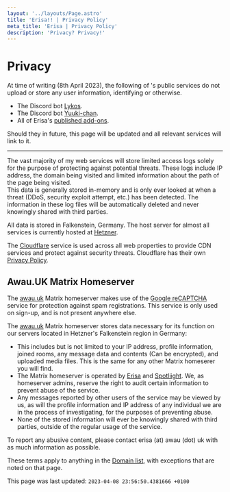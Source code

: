```yaml
---
layout: '../layouts/Page.astro'
title: 'Erisa!! | Privacy Policy'
meta_title: 'Erisa | Privacy Policy'
description: 'Privacy? Privacy!'
---
```



# Privacy

At time of writing (8th April 2023), the following of <Erisa/>'s public services do not upload or store any user information, identifying or otherwise.

- The Discord bot [Lykos](https://github.com/Erisa/Lykos).
- The Discord bot [Yuuki-chan](https://github.com/Yuuki-Discord/Yuuki-Bot).
- All of Erisa's [published add-ons](https://addons.mozilla.org/firefox/user/13549342/).

Should they in future, this page will be updated and all relevant services will link to it.

---

The vast majority of my web services will store limited access logs solely for the purpose of protecting against potential threats. These logs include IP address, the domain being visited and limited information about the path of the page being visited.  
This data is generally stored in-memory and is only ever looked at when a threat (DDoS, security exploit attempt, etc.) has been detected. The information in these log files will be automatically deleted and never knowingly shared with third parties.

All data is stored in Falkenstein, Germany. The host server for almost all services is currently hosted at [Hetzner](https://hetzner.com/).

The [Cloudflare](https://www.cloudflare.com/) service is used across all web properties to provide CDN services and protect against security threats. Cloudflare has their own [Privacy Policy](https://www.cloudflare.com/privacypolicy/).

## Awau.UK Matrix Homeserver

The [awau.uk](https://awau.uk) Matrix homeserver makes use of the [Google reCAPTCHA](https://www.google.com/recaptcha/about/) service for protection against spam registrations. This service is only used on sign-up, and is not present anywhere else.

The [awau.uk](https://awau.uk) Matrix homeserver stores data necessary for its function on our servers located in Hetzner's Falkenstein region in Germany:

- This includes but is not limited to your IP address, profile information, joined rooms, any message data and contents (Can be encrypted), and uploaded media files. This is the same for any other Matrix homeserer you will find.
- The Matrix homeserver is operated by [Erisa](https://erisa.uk) and [Spotliight](https://joscomputing.space/). We, as homeserver admins, reserve the right to audit certain information to prevent abuse of the service.
- Any messages reported by other users of the service may be viewed by us, as will the profile information and IP address of any individual we are in the process of investigating, for the purposes of preventing abuse.
- None of the stored information will ever be knowingly shared with third parties, outside of the regular usage of the service.

To report any abusive content, please contact <span class="erisa">erisa (at) awau (dot) uk</span> with as much information as possible.

These terms apply to anything in the [Domain list](domains.html), with exceptions that are noted on that page.

This page was last updated: `2023-04-08 23:56:50.4381666 +0100`
